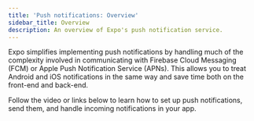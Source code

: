 ```yaml
---
title: 'Push notifications: Overview'
sidebar_title: Overview
description: An overview of Expo's push notification service.
---
```



Expo simplifies implementing push notifications by handling much of the complexity involved in communicating with Firebase Cloud Messaging (FCM) or Apple Push Notification Service (APNs). This allows you to treat Android and iOS notifications in the same way and save time both on the front-end and back-end.

Follow the video or links below to learn how to set up push notifications, send them, and handle incoming notifications in your app.


<NotificationsVideo />

<BoxLink
  title="What you need to know about notifications"
  description="Different kinds of notifications and notification behaviors you need to know before you get started."
  href="/push-notifications/what-you-need-to-know"
  Icon={CheckDone02Icon}
/>

<BoxLink
  title="Set up push notifications, get a push token and credentials"
  description="All you need to do to get started quickly."
  href="/push-notifications/push-notifications-setup"
  Icon={TerminalIcon}
/>

<BoxLink
  title="Send push notifications"
  description="See how to call Expo's Push Service API to send push notifications from your server."
  href="/push-notifications/sending-notifications"
  Icon={Send03Icon}
/>

<BoxLink
  title="Handle incoming notifications"
  description="Learn how to respond to a notification received by your app and take an action based on the event."
  href="/push-notifications/receiving-notifications"
  Icon={Bell03Icon}
/>

<BoxLink
  title="Frequently asked questions (FAQ) and troubleshooting"
  description="A collection of common questions about Expo's push notification service."
  href="/push-notifications/faq"
  Icon={AnnotationQuestionIcon}
/>
